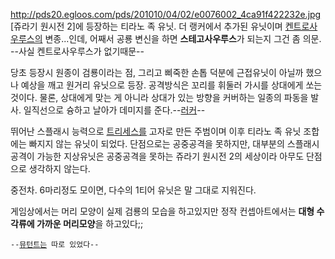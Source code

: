 http://pds20.egloos.com/pds/201010/04/02/e0076002_4ca91f422232e.jpg
[쥬라기 원시전 2]에 등장하는 티라노 족 유닛. 더 랭커에서 추가된 유닛이며 [[켄트로사우루스(검룡)|켄트로사우루스]]의 변종...인데, 어째서 공룡 변신을 하면 '''스테고사우루스'''가 되는지 그건 좀 의문. --사실 켄트로사우루스가 없기때문--

당초 등장시 원종이 검룡이라는 점, 그리고 삐죽한 손톱 덕분에 근접유닛이 아닐까 했으나 예상을 깨고 원거리 유닛으로 등장. 공격방식은 꼬리를 휘둘러 가시를 상대에게 쏘는 것이다. 물론, 상대에게 맞는 게 아니라 상대가 있는 방향을 커버하는 일종의 파동을 발사. 일직선으로 슝하고 날아가 데미지를 준다.--[[러커]]--

뛰어난 스플래시 능력으로 [[트리세스]]를 고자로 만든 주범이며 이후 티라노 족 유닛 조합에는 빠지지 않는 유닛이 되었다. 단점으로는 공중공격을 못하지만, 대부분의 스플래시 공격이 가능한 지상유닛은 공중공격을 못하는 쥬라기 원시전 2의 세상이라 아무도 단점으로 생각하지 않는다.

중전차. 6마리정도 모이면, 다수의 1티어 유닛은 말 그대로 지워진다. 

게임상에서는 머리 모양이 실제 검룡의 모습을 하고있지만 정작 컨셉아트에서는 '''대형 수각류에 가까운 머리모양'''을 하고있다;;
 --[[뮤턴트]]는 따로 있었다--
